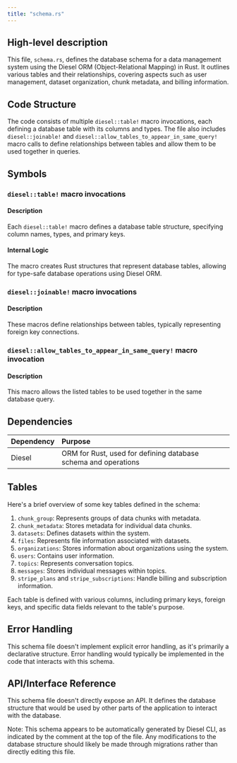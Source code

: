 ```yaml
---
title: "schema.rs"
---
```


## High-level description
This file, `schema.rs`, defines the database schema for a data management system using the Diesel ORM (Object-Relational Mapping) in Rust. It outlines various tables and their relationships, covering aspects such as user management, dataset organization, chunk metadata, and billing information.

## Code Structure
The code consists of multiple `diesel::table!` macro invocations, each defining a database table with its columns and types. The file also includes `diesel::joinable!` and `diesel::allow_tables_to_appear_in_same_query!` macro calls to define relationships between tables and allow them to be used together in queries.

## Symbols

### `diesel::table!` macro invocations
#### Description
Each `diesel::table!` macro defines a database table structure, specifying column names, types, and primary keys.

#### Internal Logic
The macro creates Rust structures that represent database tables, allowing for type-safe database operations using Diesel ORM.

### `diesel::joinable!` macro invocations
#### Description
These macros define relationships between tables, typically representing foreign key connections.

### `diesel::allow_tables_to_appear_in_same_query!` macro invocation
#### Description
This macro allows the listed tables to be used together in the same database query.

## Dependencies
| Dependency | Purpose |
|:-----------|:--------|
| Diesel | ORM for Rust, used for defining database schema and operations |

## Tables
Here's a brief overview of some key tables defined in the schema:

1. `chunk_group`: Represents groups of data chunks with metadata.
2. `chunk_metadata`: Stores metadata for individual data chunks.
3. `datasets`: Defines datasets within the system.
4. `files`: Represents file information associated with datasets.
5. `organizations`: Stores information about organizations using the system.
6. `users`: Contains user information.
7. `topics`: Represents conversation topics.
8. `messages`: Stores individual messages within topics.
9. `stripe_plans` and `stripe_subscriptions`: Handle billing and subscription information.

Each table is defined with various columns, including primary keys, foreign keys, and specific data fields relevant to the table's purpose.

## Error Handling
This schema file doesn't implement explicit error handling, as it's primarily a declarative structure. Error handling would typically be implemented in the code that interacts with this schema.

## API/Interface Reference
This schema file doesn't directly expose an API. It defines the database structure that would be used by other parts of the application to interact with the database.

Note: This schema appears to be automatically generated by Diesel CLI, as indicated by the comment at the top of the file. Any modifications to the database structure should likely be made through migrations rather than directly editing this file.